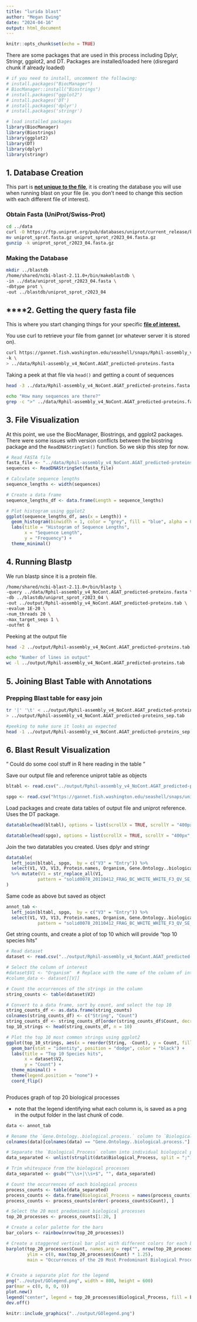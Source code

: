 ```yaml
---
title: "lurida blast"
author: "Megan Ewing"
date: "2024-04-16"
output: html_document
---
```


```r
knitr::opts_chunk$set(echo = TRUE)
```

There are some packages that are used in this process including Dplyr, Stringr, ggplot2, and DT. Packages are installed/loaded here (disregard chunk if already loaded)

```r

# if you need to install, uncomment the following: 
# install.packages("BiocManager")
# BiocManager::install("Biostrings")
# install.packages("ggplot2")
# install.packages('DT')
# install.packages('dplyr')
# install.packages('stringr')

# load installed packages
library(BiocManager)
library(Biostrings)
library(ggplot2)
library(DT)
library(dplyr)
library(stringr)


```

## 1. Database Creation

This part is [**not unique to the file**]{.underline}, it is creating the database you will use when running blast on your file (ie. you don't need to change this section with each different file of interest).

### Obtain Fasta (UniProt/Swiss-Prot)

```bash
cd ../data
curl -O https://ftp.uniprot.org/pub/databases/uniprot/current_release/knowledgebase/complete/uniprot_sprot.fasta.gz
mv uniprot_sprot.fasta.gz uniprot_sprot_r2023_04.fasta.gz
gunzip -k uniprot_sprot_r2023_04.fasta.gz
```

### Making the Database

```bash
mkdir ../blastdb
/home/shared/ncbi-blast-2.11.0+/bin/makeblastdb \
-in ../data/uniprot_sprot_r2023_04.fasta \
-dbtype prot \
-out ../blastdb/uniprot_sprot_r2023_04
```

## \*\*\*\*2. Getting the query fasta file

This is where you start changing things for your specific [**file of interest.**]{.underline}

You use curl to retrieve your file from gannet (or whatever server it is stored on).

```bash
curl https://gannet.fish.washington.edu/seashell/snaps/Rphil-assembly_v4_NoCont.AGAT_predicted-proteins.fasta \
-k \
> ../data/Rphil-assembly_v4_NoCont.AGAT_predicted-proteins.fasta

```

Taking a peek at that file via `head()` and getting a count of sequences

```bash

head -3 ../data/Rphil-assembly_v4_NoCont.AGAT_predicted-proteins.fasta

```

```bash

echo "How many sequences are there?"
grep -c ">" ../data/Rphil-assembly_v4_NoCont.AGAT_predicted-proteins.fasta

```

## 3. File Visualization

At this point, we use the BiocManager, Biostrings, and ggplot2 packages. There were some issues with version conflicts between the biostring package and the `ReadDNAStringSet()` function. So we skip this step for now.

```r

# Read FASTA file
fasta_file <- "../data/Rphil-assembly_v4_NoCont.AGAT_predicted-proteins.fasta"  # Replace with the name of your FASTA file
sequences <- ReadDNAStringSet(fasta_file)

# Calculate sequence lengths
sequence_lengths <- width(sequences)

# Create a data frame
sequence_lengths_df <- data.frame(Length = sequence_lengths)

# Plot histogram using ggplot2
ggplot(sequence_lengths_df, aes(x = Length)) +
  geom_histogram(binwidth = 1, color = "grey", fill = "blue", alpha = 0.75) +
  labs(title = "Histogram of Sequence Lengths",
       x = "Sequence Length",
       y = "Frequency") +
  theme_minimal()

```

## 4. Running Blastp

We run blastp since it is a protein file.

```bash
/home/shared/ncbi-blast-2.11.0+/bin/blastp \
-query ../data/Rphil-assembly_v4_NoCont.AGAT_predicted-proteins.fasta \
-db ../blastdb/uniprot_sprot_r2023_04 \
-out ../output/Rphil-assembly_v4_NoCont.AGAT_predicted-proteins.tab \
-evalue 1E-20 \
-num_threads 20 \
-max_target_seqs 1 \
-outfmt 6
```

Peeking at the output file

```bash
head -2 ../output/Rphil-assembly_v4_NoCont.AGAT_predicted-proteins.tab
```

```bash
echo "Number of lines in output"
wc -l ../output/Rphil-assembly_v4_NoCont.AGAT_predicted-proteins.tab
```

## 5. Joining Blast Table with Annotations

### Prepping Blast table for easy join

```bash

tr '|' '\t' < ../output/Rphil-assembly_v4_NoCont.AGAT_predicted-proteins.tab \
> ../output/Rphil-assembly_v4_NoCont.AGAT_predicted-proteins_sep.tab

#peeking to make sure it looks as expected
head -1 ../output/Rphil-assembly_v4_NoCont.AGAT_predicted-proteins_sep.tab


```

## 6. Blast Result Visualization

" Could do some cool stuff in R here reading in the table "

Save our output file and reference uniprot table as objects

```r

bltabl <- read.csv("../output/Rphil-assembly_v4_NoCont.AGAT_predicted-proteins_sep.tab", sep = '\t', header = FALSE)

spgo <- read.csv("https://gannet.fish.washington.edu/seashell/snaps/uniprot_table_r2023_01.tab", sep = '\t', header = TRUE)

```

Load packages and create data tables of output file and uniprot reference. Uses the DT package.

```r

datatable(head(bltabl), options = list(scrollX = TRUE, scrollY = "400px", scrollCollapse = TRUE, paging = FALSE))
```

```r
datatable(head(spgo), options = list(scrollX = TRUE, scrollY = "400px", scrollCollapse = TRUE, paging = FALSE))
```

Join the two datatables you created. Uses dplyr and stringr

```r

datatable(
  left_join(bltabl, spgo,  by = c("V3" = "Entry")) %>%
  select(V1, V3, V13, Protein.names, Organism, Gene.Ontology..biological.process., Gene.Ontology.IDs) 
  %>% mutate(V1 = str_replace_all(V1, 
            pattern = "solid0078_20110412_FRAG_BC_WHITE_WHITE_F3_QV_SE_trimmed", replacement = "Ab"))
)

```

Same code as above but saved as object

```r

annot_tab <-
  left_join(bltabl, spgo,  by = c("V3" = "Entry")) %>%
  select(V1, V3, V13, Protein.names, Organism, Gene.Ontology..biological.process., Gene.Ontology.IDs) %>% mutate(V1 = str_replace_all(V1, 
            pattern = "solid0078_20110412_FRAG_BC_WHITE_WHITE_F3_QV_SE_trimmed", replacement = "Ab"))

```

Get string counts, and create a plot of top 10 which will provide "top 10 species hits"

```r

# Read dataset
dataset <- read.csv("../output/Rphil-assembly_v4_NoCont.AGAT_predicted-proteins.tab", sep = '\t', header = FALSE)  # Replace with the path to your dataset

# Select the column of interest
#dataset$V1 <- "Organism"  # Replace with the name of the column of interest
#column_data <- dataset[[V]]

# Count the occurrences of the strings in the column
string_counts <- table(dataset$V2)

# Convert to a data frame, sort by count, and select the top 10
string_counts_df <- as.data.frame(string_counts)
colnames(string_counts_df) <- c("String", "Count")
string_counts_df <- string_counts_df[order(string_counts_df$Count, decreasing = TRUE), ]
top_10_strings <- head(string_counts_df, n = 10)

# Plot the top 10 most common strings using ggplot2
ggplot(top_10_strings, aes(x = reorder(String, -Count), y = Count, fill = String)) +
  geom_bar(stat = "identity", position = "dodge", color = "black") +
  labs(title = "Top 10 Species hits",
       x = dataset$V2,
       y = "Count") +
  theme_minimal() +
  theme(legend.position = "none") +
  coord_flip()



```

Produces graph of top 20 biological processes

-   note that the legend identifying what each column is, is saved as a png in the output folder in the last chunk of code.

```r
data <- annot_tab

# Rename the `Gene.Ontology..biological.process.` column to `Biological_Process`
colnames(data)[colnames(data) == "Gene.Ontology..biological.process."] <- "Biological_Process"

# Separate the `Biological_Process` column into individual biological processes
data_separated <- unlist(strsplit(data$Biological_Process, split = ";"))

# Trim whitespace from the biological processes
data_separated <- gsub("^\\s+|\\s+$", "", data_separated)

# Count the occurrences of each biological process
process_counts <- table(data_separated)
process_counts <- data.frame(Biological_Process = names(process_counts), Count = as.integer(process_counts))
process_counts <- process_counts[order(-process_counts$Count), ]

# Select the 20 most predominant biological processes
top_20_processes <- process_counts[1:20, ]

# Create a color palette for the bars
bar_colors <- rainbow(nrow(top_20_processes))

# Create a staggered vertical bar plot with different colors for each bar
barplot(top_20_processes$Count, names.arg = rep("", nrow(top_20_processes)), col = bar_colors,
        ylim = c(0, max(top_20_processes$Count) * 1.25),
        main = "Occurrences of the 20 Most Predominant Biological Processes", xlab = "Biological Process", ylab = "Count")


# Create a separate plot for the legend
png("../output/GOlegend.png", width = 800, height = 600)
par(mar = c(0, 0, 0, 0))
plot.new()
legend("center", legend = top_20_processes$Biological_Process, fill = bar_colors, cex = 1, title = "Biological Processes")
dev.off()
```

```r
knitr::include_graphics("../output/GOlegend.png")
```
